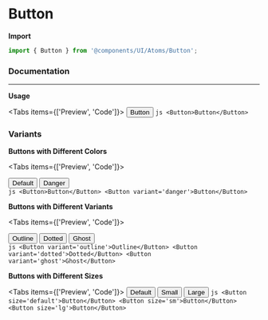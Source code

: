 
# Button

**Import**

```js
import { Button } from '@components/UI/Atoms/Button';
```

### Documentation

---

**Usage**

<Tabs items={['Preview', 'Code']}>
  <Tab>
    <Button>Button</Button>
  </Tab>
  <Tab>
    ```js
    <Button>Button</Button>
    ```
  </Tab>
</Tabs>

### Variants

**Buttons with Different Colors**

<Tabs items={['Preview', 'Code']}>
  <Tab>
    <div className='grid grid-cols-6 grid-flow-col gap-4'>
      <Button>Default</Button>
      <Button variant='danger'>Danger</Button>
    </div>
  </Tab>
  <Tab>
    ```js
    <Button>Button</Button>
    <Button variant='danger'>Button</Button>
    ```
  </Tab>
</Tabs>

**Buttons with Different Variants**

<Tabs items={['Preview', 'Code']}>
  <Tab>
    <div className='grid grid-cols-6 grid-flow-col gap-4'>
      <Button variant='outline'>Outline</Button>
      <Button variant='dotted'>Dotted</Button>
      <Button variant='ghost'>Ghost</Button>
    </div>
  </Tab>
  <Tab>
    ```js
    <Button variant='outline'>Outline</Button>
    <Button variant='dotted'>Dotted</Button>
    <Button variant='ghost'>Ghost</Button>
    ```
  </Tab>
</Tabs>

**Buttons with Different Sizes**

<Tabs items={['Preview', 'Code']}>
  <Tab>
    <Button size='default' className='mr-4'>
      Default
    </Button>
    <Button size='sm' className='mr-4'>
      Small
    </Button>
    <Button size='lg' className='mr-4'>
      Large
    </Button>
  </Tab>
  <Tab>
    ```js
    <Button size='default'>Button</Button>
    <Button size='sm'>Button</Button>
    <Button size='lg'>Button</Button>
    ```
  </Tab>
</Tabs>
